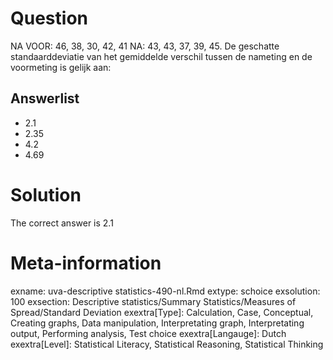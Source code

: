 Question
========

NA
VOOR: 46, 38, 30, 42, 41
NA: 43, 43, 37, 39, 45.
De geschatte standaarddeviatie van het gemiddelde verschil tussen de nameting en de voormeting is gelijk aan: 

Answerlist
----------
* 2.1
* 2.35
* 4.2
* 4.69

Solution
========

The correct answer is  2.1 

Meta-information
================
exname: uva-descriptive statistics-490-nl.Rmd 
extype: schoice 
exsolution: 100 
exsection: Descriptive statistics/Summary Statistics/Measures of Spread/Standard Deviation
exextra[Type]: Calculation, Case, Conceptual, Creating graphs, Data manipulation, Interpretating graph, Interpretating output, Performing analysis, Test choice 
exextra[Langauge]: Dutch 
exextra[Level]: Statistical Literacy, Statistical Reasoning, Statistical Thinking 
